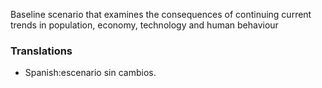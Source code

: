 Baseline scenario that examines the consequences of continuing current trends in population, economy, technology and human behaviour


=== Translations ===
{{trans-top|Baseline scenario that examines the consequences of continuing current trends in population, economy, technology and human behaviour}}
*Spanish:escenario sin cambios.
{{trans-mid}}
{{trans-bottom}}

{{en-noun}}